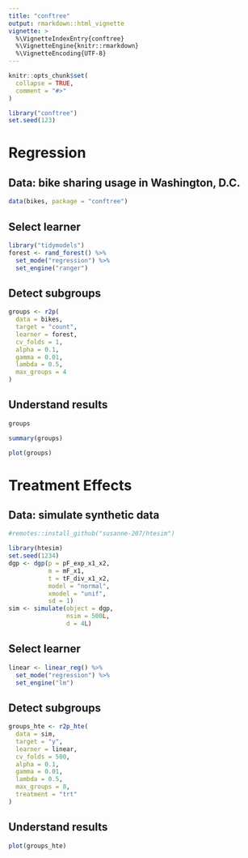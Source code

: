 ```yaml
---
title: "conftree"
output: rmarkdown::html_vignette
vignette: >
  %\VignetteIndexEntry{conftree}
  %\VignetteEngine{knitr::rmarkdown}
  %\VignetteEncoding{UTF-8}
---
```

```r
knitr::opts_chunk$set(
  collapse = TRUE,
  comment = "#>"
)
```


```r
library("conftree")
set.seed(123)
```

# Regression

## Data: bike sharing usage in Washington, D.C.

```r
data(bikes, package = "conftree")
```

## Select learner

```r
library("tidymodels")
forest <- rand_forest() %>%
  set_mode("regression") %>%
  set_engine("ranger")
```

## Detect subgroups

```r
groups <- r2p(
  data = bikes,
  target = "count",
  learner = forest,
  cv_folds = 1,
  alpha = 0.1,
  gamma = 0.01,
  lambda = 0.5,
  max_groups = 4
)
```

## Understand results

```r
groups
```
```r
summary(groups)
```

```r
plot(groups)
```

# Treatment Effects

## Data: simulate synthetic data

```r
#remotes::install_github("susanne-207/htesim")
```

```r
library(htesim)
set.seed(1234)
dgp <- dgp(p = pF_exp_x1_x2,
           m = mF_x1,
           t = tF_div_x1_x2,
           model = "normal",
           xmodel = "unif",
           sd = 1)
sim <- simulate(object = dgp,
                nsim = 500L,
                d = 4L)
```

## Select learner

```r
linear <- linear_reg() %>%
  set_mode("regression") %>%
  set_engine("lm")
```

## Detect subgroups

```r
groups_hte <- r2p_hte(
  data = sim,
  target = "y",
  learner = linear,
  cv_folds = 500,
  alpha = 0.1,
  gamma = 0.01,
  lambda = 0.5,
  max_groups = 8,
  treatment = "trt"
)
```

## Understand results

```r
plot(groups_hte)
```
